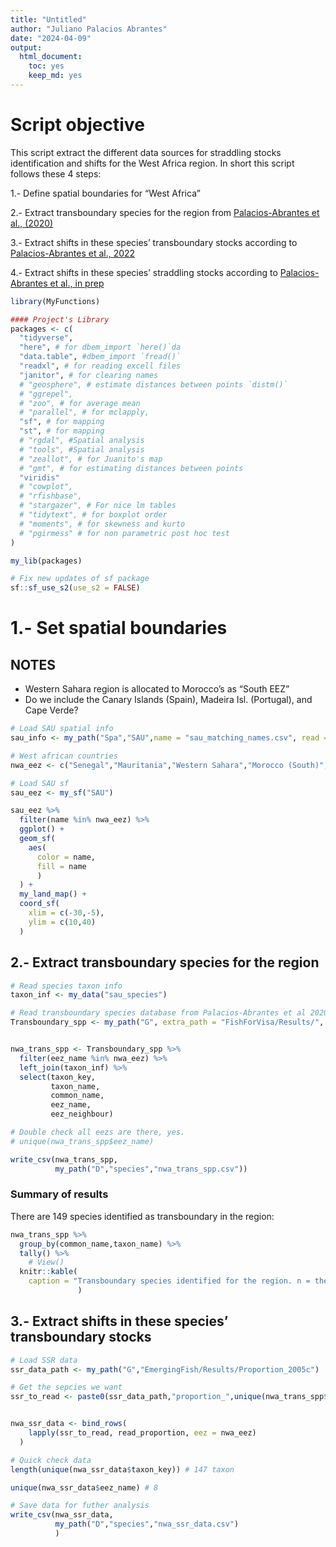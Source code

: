 ```yaml
---
title: "Untitled"
author: "Juliano Palacios Abrantes"
date: "2024-04-09"
output: 
  html_document: 
    toc: yes
    keep_md: yes
---
```


# Script objective

This script extract the different data sources for straddling stocks identification and shifts for the West Africa region. In short this script follows these 4 steps:

1.- Define spatial boundaries for "West Africa"

2.- Extract transboundary species for the region from [Palacios-Abrantes et al., (2020)](https://www.nature.com/articles/s41598-020-74644-2)

3.- Extract shifts in these species' transboundary stocks according to [Palacios-Abrantes et al., 2022](https://onlinelibrary.wiley.com/doi/10.1111/gcb.16058)

4.- Extract shifts in these species' straddling stocks according to [Palacios-Abrantes et al., in prep]()


```r

library(MyFunctions)

#### Project's Library
packages <- c(
  "tidyverse",
  "here", # for dbem_import `here()`da
  "data.table", #dbem_import `fread()`
  "readxl", # for reading excell files
  "janitor", # for clearing names
  # "geosphere", # estimate distances between points `distm()`
  # "ggrepel",
  # "zoo", # for average mean
  # "parallel", # for mclapply,
  "sf", # for mapping
  "st", # for mapping
  # "rgdal", #Spatial analysis
  # "tools", #Spatial analysis 
  # "zeallot", # for Juanito's map
  # "gmt", # for estimating distances between points
  "viridis"
  # "cowplot",
  # "rfishbase",
  # "stargazer", # For nice lm tables
  # "tidytext", # for boxplot order
  # "moments", # for skewness and kurto
  # "pgirmess" # for non parametric post hoc test
)

my_lib(packages)

# Fix new updates of sf package
sf::sf_use_s2(use_s2 = FALSE)

```

# 1.- Set spatial boundaries

## NOTES

- Western Sahara region is allocated to Morocco's as "South EEZ"
- Do we include the Canary Islands (Spain), Madeira Isl. (Portugal), and Cape Verde?

```r

# Load SAU spatial info
sau_info <- my_path("Spa","SAU",name = "sau_matching_names.csv", read = T)

# West african countries
nwa_eez <- c("Senegal","Mauritania","Western Sahara","Morocco (South)","Morocco (Central)","Canary Isl. (Spain)","Madeira Isl. (Portugal)","Cape Verde","Gambia")

# Load SAU sf
sau_eez <- my_sf("SAU")

sau_eez %>% 
  filter(name %in% nwa_eez) %>% 
  ggplot() +
  geom_sf(
    aes(
      color = name,
      fill = name
      )
  ) +
  my_land_map() +
  coord_sf(
    xlim = c(-30,-5),
    ylim = c(10,40)
  )

```


## 2.- Extract transboundary species for the region

```r

# Read species taxon info
taxon_inf <- my_data("sau_species")

# Read transboundary species database from Palacios-Abrantes et al 2020 (FishForVisa)
Transboundary_spp <- my_path("G", extra_path = "FishForVisa/Results/", name="Transboundary_spp.csv", read = TRUE)


nwa_trans_spp <- Transboundary_spp %>% 
  filter(eez_name %in% nwa_eez) %>% 
  left_join(taxon_inf) %>% 
  select(taxon_key,
         taxon_name,
         common_name,
         eez_name,
         eez_neighbour)

# Double check all eezs are there, yes.
# unique(nwa_trans_spp$eez_name)

write_csv(nwa_trans_spp,
          my_path("D","species","nwa_trans_spp.csv"))

```

### Summary of results

There are 149 species identified as transboundary in the region: 

```r
nwa_trans_spp %>% 
  group_by(common_name,taxon_name) %>% 
  tally() %>% 
    # View()
  knitr::kable(
    caption = "Transboundary species identified for the region. n = the number of times the species is shared (i.e., a proxy of stock)"
               )
```

## 3.- Extract shifts in these species' transboundary stocks

```r

# Load SSR data
ssr_data_path <- my_path("G","EmergingFish/Results/Proportion_2005c")

# Get the sepcies we want 
ssr_to_read <- paste0(ssr_data_path,"proportion_",unique(nwa_trans_spp$taxon_key),".csv")


nwa_ssr_data <- bind_rows(
    lapply(ssr_to_read, read_proportion, eez = nwa_eez)
  )

# Quick check data
length(unique(nwa_ssr_data$taxon_key)) # 147 taxon

unique(nwa_ssr_data$eez_name) # 8

# Save data for futher analysis
write_csv(nwa_ssr_data,
          my_path("D","species","nwa_ssr_data.csv")
          )

```


